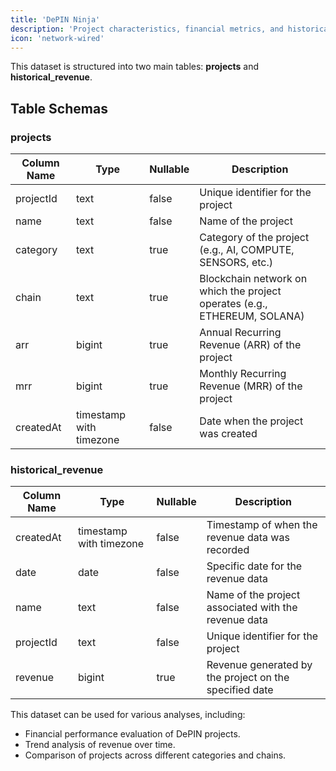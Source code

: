 ```yaml
---
title: 'DePIN Ninja'
description: 'Project characteristics, financial metrics, and historical revenue data for all DePIN.Ninja datasets.'
icon: 'network-wired'
---
```


This dataset is structured into two main tables: **projects** and **historical_revenue**.

## Table Schemas

### projects

| Column Name | Type                    | Nullable | Description                                                               |
| ----------- | ----------------------- | -------- | ------------------------------------------------------------------------- |
| projectId   | text                    | false    | Unique identifier for the project                                         |
| name        | text                    | false    | Name of the project                                                       |
| category    | text                    | true     | Category of the project (e.g., AI, COMPUTE, SENSORS, etc.)                |
| chain       | text                    | true     | Blockchain network on which the project operates (e.g., ETHEREUM, SOLANA) |
| arr         | bigint                  | true     | Annual Recurring Revenue (ARR) of the project                             |
| mrr         | bigint                  | true     | Monthly Recurring Revenue (MRR) of the project                            |
| createdAt   | timestamp with timezone | false    | Date when the project was created                                         |

### historical_revenue

| Column Name | Type                    | Nullable | Description                                            |
| ----------- | ----------------------- | -------- | ------------------------------------------------------ |
| createdAt   | timestamp with timezone | false    | Timestamp of when the revenue data was recorded        |
| date        | date                    | false    | Specific date for the revenue data                     |
| name        | text                    | false    | Name of the project associated with the revenue data   |
| projectId   | text                    | false    | Unique identifier for the project                      |
| revenue     | bigint                  | true     | Revenue generated by the project on the specified date |

This dataset can be used for various analyses, including:

- Financial performance evaluation of DePIN projects.
- Trend analysis of revenue over time.
- Comparison of projects across different categories and chains.
